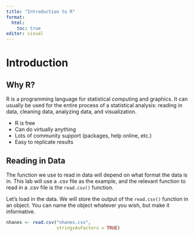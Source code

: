 ```yaml
---
title: "Introduction to R"
format: 
  html:
    toc: true
editor: visual
---
```


# Introduction

## Why R?

R is a programming language for statistical computing and graphics. It can usually be used for the entire process of a statistical analysis: reading in data, cleaning data, analyzing data, and visualization.

-   R is free
-   Can do virtually anything
-   Lots of community support (packages, help online, etc.)
-   Easy to replicate results

## Reading in Data

The function we use to read in data will depend on what format the data is in. This lab will use a .csv file as the example, and the relevant function to read in a .csv file is the `read.csv()` function.

Let's load in the data. We will store the output of the `read.csv()` function in an object. You can name the object whatever you wish, but make it informative.

```r
nhanes <- read.csv("nhanes.csv", 
                   stringsAsFactors = TRUE)
```

## 
